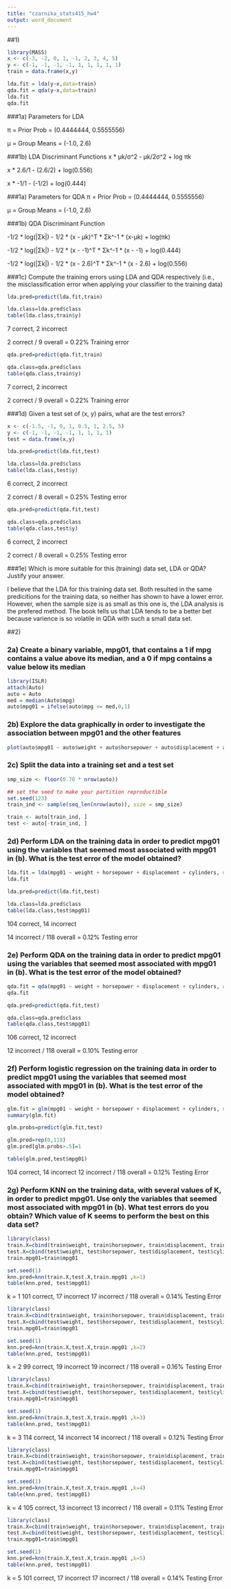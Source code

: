 ```yaml
---
title: "czarnika_stats415_hw4"
output: word_document
---
```

##1)
```r
library(MASS)
x <- c(-3, -2, 0, 1, -1, 2, 3, 4, 5)
y <- c(-1, -1, -1, -1, 1, 1, 1, 1, 1)
train = data.frame(x,y)

lda.fit = lda(y~x,data=train)
qda.fit = qda(y~x,data=train)
lda.fit
qda.fit
```

###1a) Parameters for LDA

π = Prior Prob = (0.4444444, 0.5555556)

µ = Group Means = (-1.0, 2.6)

###1b) LDA Discriminant Functions
x * µk/σ^2 - µk/2σ^2 + log πk

x * 2.6/1  - (2.6/2) + log(0.556)

x * -1/1   - (-1/2)  + log(0.444)

###1a) Parameters for QDA
π = Prior Prob = (0.4444444, 0.5555556)

µ = Group Means = (-1.0, 2.6)

###1b) QDA Discriminant Function

-1/2 * log(|Σk|) - 1/2 * (x - µk)^T * Σk^-1 * (x-µk) + log(πk)

-1/2 * log(|Σk|) - 1/2 * (x - -1)^T  * Σk^-1 * (x - -1)  + log(0.444)

-1/2 * log(|Σk|) - 1/2 * (x - 2.6)^T * Σk^-1 * (x - 2.6) + log(0.556)


###1c) Compute the training errors using LDA and QDA respectively (i.e., the misclassification error when applying your classifier to the training data)

```r
lda.pred=predict(lda.fit,train)

lda.class=lda.pred$class
table(lda.class,train$y)
```

7 correct, 2 incorrect

2 correct / 9 overall = 0.22% Training error

```r
qda.pred=predict(qda.fit,train)

qda.class=qda.pred$class
table(qda.class,train$y)
```

7 correct, 2 incorrect

2 correct / 9 overall = 0.22% Training error

###1d) Given a test set of (x, y) pairs, what are the test errors?
```r
x <- c(-1.5, -1, 0, 1, 0.5, 1, 2.5, 5)
y <- c(-1, -1, -1, -1, 1, 1, 1, 1)
test = data.frame(x,y)
```
```r
lda.pred=predict(lda.fit,test)

lda.class=lda.pred$class
table(lda.class,test$y)
```

6 correct, 2 incorrect

2 correct / 8 overall = 0.25% Testing error

```r
qda.pred=predict(qda.fit,test)

qda.class=qda.pred$class
table(qda.class,test$y)
```

6 correct, 2 incorrect

2 correct / 8 overall = 0.25% Testing error

###1e) Which is more suitable for this (training) data set, LDA or QDA? Justify your answer.

I believe that the LDA for this training data set. Both resulted in the same predicitions for the training data, so neither has shown to have a lower error. However, when the sample size is as small as this one is, the LDA analysis is the prefered method. The book tells us that LDA tends to be a better bet because varience is so volatile in QDA with such a small data set.


##2)

### 2a) Create a binary variable, mpg01, that contains a 1 if mpg contains a value above its median, and a 0 if mpg contains a value below its median
```r
library(ISLR)
attach(Auto)
auto = Auto
med = median(Auto$mpg)
auto$mpg01 = ifelse(auto$mpg <= med,0,1)
```

### 2b) Explore the data graphically in order to investigate the association between mpg01 and the other features

```r
plot(auto$mpg01 ~ auto$weight + auto$horsepower + auto$displacement + auto$cylinders)

```


### 2c) Split the data into a training set and a test set

```r
smp_size <- floor(0.70 * nrow(auto))

## set the seed to make your partition reproductible
set.seed(123)
train_ind <- sample(seq_len(nrow(auto)), size = smp_size)

train <- auto[train_ind, ]
test <- auto[-train_ind, ]
```

### 2d) Perform LDA on the training data in order to predict mpg01 using the variables that seemed most associated with mpg01 in (b). What is the test error of the model obtained?

```r
lda.fit = lda(mpg01 ~ weight + horsepower + displacement + cylinders, data=train)
lda.fit

lda.pred=predict(lda.fit,test)

lda.class=lda.pred$class
table(lda.class,test$mpg01)
```
104 correct, 14 incorrect

14 incorrect / 118 overall = 0.12% Testing error


### 2e) Perform QDA on the training data in order to predict mpg01 using the variables that seemed most associated with mpg01 in (b). What is the test error of the model obtained?


```r
qda.fit = qda(mpg01 ~ weight + horsepower + displacement + cylinders, data=train)
qda.fit

qda.pred=predict(qda.fit,test)

qda.class=qda.pred$class
table(qda.class,test$mpg01)
```
106 correct, 12 incorrect

12 incorrect / 118 overall = 0.10% Testing error


### 2f) Perform logistic regression on the training data in order to predict mpg01 using the variables that seemed most associated with mpg01 in (b). What is the test error of the model obtained?

```r
glm.fit = glm(mpg01 ~ weight + horsepower + displacement + cylinders, data=train)
summary(glm.fit)

glm.probs=predict(glm.fit,test)

glm.pred=rep(0,118)
glm.pred[glm.probs>.5]=1

table(glm.pred,test$mpg01)
```
104 correct, 14 incorrect
12 incorrect / 118 overall = 0.12% Testing Error

### 2g) Perform KNN on the training data, with several values of K, in order to predict mpg01. Use only the variables that seemed most associated with mpg01 in (b). What test errors do you obtain? Which value of K seems to perform the best on this data set?

```r
library(class)
train.X=cbind(train$weight, train$horsepower, train$displacement, train$cylinders)
test.X=cbind(test$weight, test$horsepower, test$displacement, test$cylinders)
train.mpg01=train$mpg01

set.seed(1)
knn.pred=knn(train.X,test.X,train.mpg01 ,k=1)
table(knn.pred, test$mpg01)

```
k = 1
101 correct, 17 incorrect
17 incorrect / 118 overall = 0.14% Testing Error


```r
library(class)
train.X=cbind(train$weight, train$horsepower, train$displacement, train$cylinders)
test.X=cbind(test$weight, test$horsepower, test$displacement, test$cylinders)
train.mpg01=train$mpg01

set.seed(1)
knn.pred=knn(train.X,test.X,train.mpg01 ,k=2)
table(knn.pred, test$mpg01)

```

k = 2
99 correct, 19 incorrect
19 incorrect / 118 overall = 0.16% Testing Error

```r
library(class)
train.X=cbind(train$weight, train$horsepower, train$displacement, train$cylinders)
test.X=cbind(test$weight, test$horsepower, test$displacement, test$cylinders)
train.mpg01=train$mpg01

set.seed(1)
knn.pred=knn(train.X,test.X,train.mpg01 ,k=3)
table(knn.pred, test$mpg01)

```

k = 3
114 correct, 14 incorrect
14 incorrect / 118 overall = 0.12% Testing Error

```r
library(class)
train.X=cbind(train$weight, train$horsepower, train$displacement, train$cylinders)
test.X=cbind(test$weight, test$horsepower, test$displacement, test$cylinders)
train.mpg01=train$mpg01

set.seed(1)
knn.pred=knn(train.X,test.X,train.mpg01 ,k=4)
table(knn.pred, test$mpg01)

```

k = 4
105 correct, 13 incorrect
13 incorrect / 118 overall = 0.11% Testing Error

```r
library(class)
train.X=cbind(train$weight, train$horsepower, train$displacement, train$cylinders)
test.X=cbind(test$weight, test$horsepower, test$displacement, test$cylinders)
train.mpg01=train$mpg01

set.seed(1)
knn.pred=knn(train.X,test.X,train.mpg01 ,k=5)
table(knn.pred, test$mpg01)

```

k = 5
101 correct, 17 incorrect
17 incorrect / 118 overall = 0.14% Testing Error